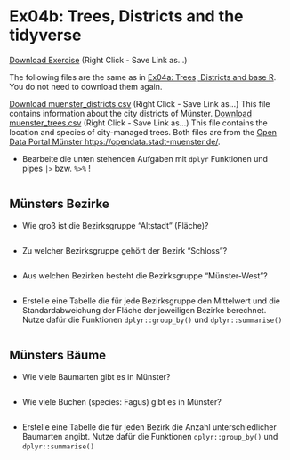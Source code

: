 # Ex04b: Trees, Districts and the tidyverse

[Download Exercise](https://raw.githubusercontent.com/Ludwigm6/analysis_of_ecological_data/refs/heads/main/assignments/Ex04b_trees_tidyverse.R) (Right Click - Save Link as...)

The following files are the same as in [Ex04a: Trees, Districts and base R](Ex04a_trees). You do not need to download them again.

[Download muenster_districts.csv](https://raw.githubusercontent.com/Ludwigm6/analysis_of_ecological_data/refs/heads/main/data/muenster_districts.csv) (Right Click - Save Link as...) This file contains information about the city districts of Münster.
[Download muenster_trees.csv](https://raw.githubusercontent.com/Ludwigm6/analysis_of_ecological_data/refs/heads/main/data/muenster_trees.csv) (Right Click - Save Link as...) This file contains the location and species of city-managed trees.
Both files are from the [Open Data Portal Münster https://opendata.stadt-muenster.de/](https://opendata.stadt-muenster.de/).

- Bearbeite die unten stehenden Aufgaben mit `dplyr` Funktionen und pipes `|>` bzw. `%>%` !

```r


```


## Münsters Bezirke

- Wie groß ist die Bezirksgruppe "Altstadt" (Fläche)?

```r

```


- Zu welcher Bezirksgruppe gehört der Bezirk "Schloss"?

```r

```

- Aus welchen Bezirken besteht die Bezirksgruppe "Münster-West"?

```r

```

- Erstelle eine Tabelle die für jede Bezirksgruppe den Mittelwert und die Standardabweichung der Fläche der jeweiligen Bezirke berechnet. Nutze dafür die Funktionen `dplyr::group_by()` und `dplyr::summarise()`

```r

```



## Münsters Bäume

- Wie viele Baumarten gibt es in Münster?

```r


```

- Wie viele Buchen (species: Fagus) gibt es in Münster?

```r


```

- Erstelle eine Tabelle die für jeden Bezirk die Anzahl unterschiedlicher Baumarten angibt. Nutze dafür die Funktionen `dplyr::group_by()` und `dplyr::summarise()`

```r


```



